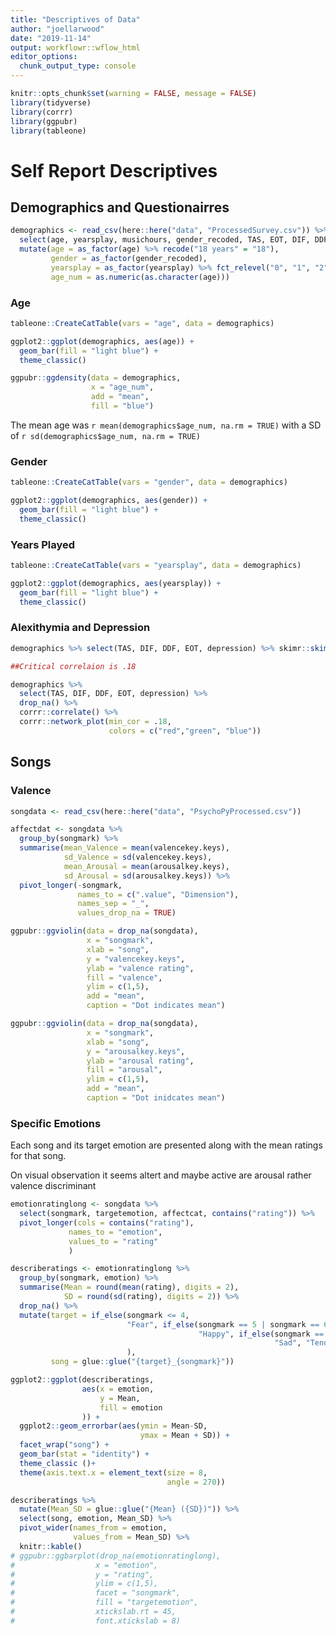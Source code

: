 ```yaml
---
title: "Descriptives of Data"
author: "joellarwood"
date: "2019-11-14"
output: workflowr::wflow_html
editor_options:
  chunk_output_type: console
---
```


```r
knitr::opts_chunk$set(warning = FALSE, message = FALSE)
library(tidyverse)
library(corrr)
library(ggpubr)
library(tableone)
```

# Self Report Descriptives 

## Demographics and Questionairres 

```r
demographics <- read_csv(here::here("data", "ProcessedSurvey.csv")) %>% 
  select(age, yearsplay, musichours, gender_recoded, TAS, EOT, DIF, DDF, depression) %>% 
  mutate(age = as_factor(age) %>% recode("18 years" = "18"), 
         gender = as_factor(gender_recoded), 
         yearsplay = as_factor(yearsplay) %>% fct_relevel("0", "1", "2", "3", "4", "5", "5+"), 
         age_num = as.numeric(as.character(age)))
```

### Age 
```r
tableone::CreateCatTable(vars = "age", data = demographics)

ggplot2::ggplot(demographics, aes(age)) + 
  geom_bar(fill = "light blue") + 
  theme_classic() 

ggpubr::ggdensity(data = demographics, 
                  x = "age_num", 
                  add = "mean", 
                  fill = "blue") 

```

The mean age was `r mean(demographics$age_num, na.rm = TRUE)` with a SD of `r sd(demographics$age_num, na.rm = TRUE)`

### Gender

```r

tableone::CreateCatTable(vars = "gender", data = demographics)

ggplot2::ggplot(demographics, aes(gender)) + 
  geom_bar(fill = "light blue") + 
  theme_classic()

```


### Years Played

```r
tableone::CreateCatTable(vars = "yearsplay", data = demographics)

ggplot2::ggplot(demographics, aes(yearsplay)) + 
  geom_bar(fill = "light blue") + 
  theme_classic()
```

### Alexithymia and Depression

```r
demographics %>% select(TAS, DIF, DDF, EOT, depression) %>% skimr::skim()

##Critical correlaion is .18

demographics %>% 
  select(TAS, DIF, DDF, EOT, depression) %>% 
  drop_na() %>% 
  corrr::correlate() %>% 
  corrr::network_plot(min_cor = .18, 
                      colors = c("red","green", "blue"))
```

## Songs 
### Valence
```r

songdata <- read_csv(here::here("data", "PsychoPyProcessed.csv"))

```

```r

affectdat <- songdata %>% 
  group_by(songmark) %>% 
  summarise(mean_Valence = mean(valencekey.keys), 
            sd_Valence = sd(valencekey.keys), 
            mean_Arousal = mean(arousalkey.keys), 
            sd_Arousal = sd(arousalkey.keys)) %>% 
  pivot_longer(-songmark, 
               names_to = c(".value", "Dimension"), 
               names_sep = "_", 
               values_drop_na = TRUE)

ggpubr::ggviolin(data = drop_na(songdata), 
                 x = "songmark",
                 xlab = "song",
                 y = "valencekey.keys", 
                 ylab = "valence rating",
                 fill = "valence",
                 ylim = c(1,5), 
                 add = "mean", 
                 caption = "Dot indicates mean")
```

```r
ggpubr::ggviolin(data = drop_na(songdata), 
                 x = "songmark",
                 xlab = "song",
                 y = "arousalkey.keys", 
                 ylab = "arousal rating",
                 fill = "arousal",
                 ylim = c(1,5), 
                 add = "mean", 
                 caption = "Dot inidcates mean")
```

### Specific Emotions 

Each song and its target emotion are presented along with the mean ratings for that song. 

On visual observation it seems altert and maybe active are arousal rather valence discriminant

```r
emotionratinglong <- songdata %>% 
  select(songmark, targetemotion, affectcat, contains("rating")) %>% 
  pivot_longer(cols = contains("rating"), 
             names_to = "emotion", 
             values_to = "rating"
             )

describeratings <- emotionratinglong %>% 
  group_by(songmark, emotion) %>% 
  summarise(Mean = round(mean(rating), digits = 2), 
            SD = round(sd(rating), digits = 2)) %>% 
  drop_na() %>% 
  mutate(target = if_else(songmark <= 4, 
                          "Fear", if_else(songmark == 5 | songmark == 6 | songmark == 7 | songmark == 8, 
                                          "Happy", if_else(songmark == 9 | songmark == 10 | songmark == 11 | songmark == 12,
                                                           "Sad", "Tender"))
                          ), 
         song = glue::glue("{target}_{songmark}")) 

ggplot2::ggplot(describeratings, 
                aes(x = emotion, 
                    y = Mean, 
                    fill = emotion
                )) +
  ggplot2::geom_errorbar(aes(ymin = Mean-SD, 
                             ymax = Mean + SD)) +
  facet_wrap("song") +
  geom_bar(stat = "identity") +
  theme_classic ()+
  theme(axis.text.x = element_text(size = 8, 
                                   angle = 270))

describeratings %>% 
  mutate(Mean_SD = glue::glue("{Mean} ({SD})")) %>% 
  select(song, emotion, Mean_SD) %>% 
  pivot_wider(names_from = emotion, 
              values_from = Mean_SD) %>% 
  knitr::kable()
# ggpubr::ggbarplot(drop_na(emotionratinglong), 
#                  x = "emotion", 
#                  y = "rating", 
#                  ylim = c(1,5),
#                  facet = "songmark", 
#                  fill = "targetemotion", 
#                  xtickslab.rt = 45, 
#                  font.xtickslab = 8)
```


